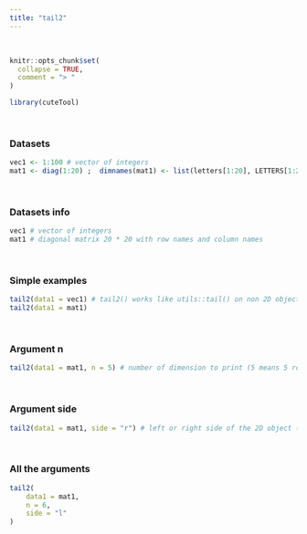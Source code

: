 ---
title: "tail2"
---
<br>
```{r, include = FALSE}
knitr::opts_chunk$set(
  collapse = TRUE,
  comment = "> "
)
```

```{r setup}
library(cuteTool)
```
<br>

### Datasets

```{r}
vec1 <- 1:100 # vector of integers
mat1 <- diag(1:20) ;  dimnames(mat1) <- list(letters[1:20], LETTERS[1:20]) # diagonal matrix 20 * 20 with row names and column names
```
<br>

### Datasets info

```{r}
vec1 # vector of integers
mat1 # diagonal matrix 20 * 20 with row names and column names
```
<br>

### Simple examples

```{r}
tail2(data1 = vec1) # tail2() works like utils::tail() on non 2D objects
tail2(data1 = mat1)
```
<br>

### Argument n

```{r}
tail2(data1 = mat1, n = 5) # number of dimension to print (5 means 5 rows and columns)
```
<br>

### Argument side
```{r}
tail2(data1 = mat1, side = "r") # left or right side of the 2D object (only for matrix, data frame or table)
```
<br>

### All the arguments
```{r}
tail2(
    data1 = mat1, 
    n = 6, 
    side = "l"
)
```

